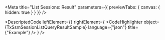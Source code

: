
<Meta title="List Sessions: Result" parameters={{ previewTabs: { canvas: { hidden: true } } }} />

<DescriptedCode
  leftElement={<TxSsmSessionListQueryResultDesc />}
  rightElement={
    <CodeHighlighter
      object={TxSsmSessionListQueryResultSample}
      language={"json"}
      title={"Example"}
    />
  }
/>
